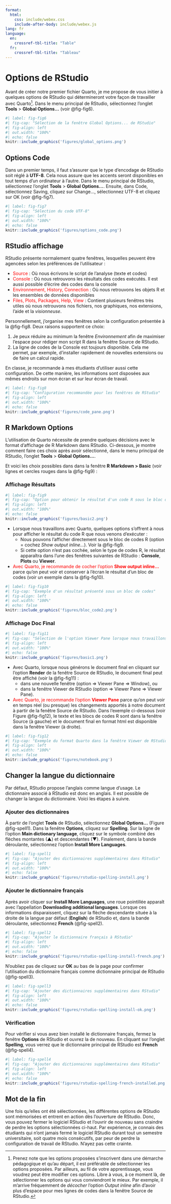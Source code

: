 ```yaml
---
format:
  html:
    css: include/webex.css
    include-after-body: include/webex.js
lang: fr
language:
  en:
    crossref-tbl-title: "Table"
  fr:
    crossref-tbl-title: "Tableau"
---
```


# Options de RStudio {#sec-options}

Avant de créer notre premier fichier Quarto, je me propose de vous initier à quelques options de RStudio qui détermineront votre façon de travailler avec Quarto[^personnel]. Dans le menu principal de RStudio, sélectionnez l'onglet **Tools** > **Global Options...** (voir @fig-fig6). 

[^personnel]: Prenez note que les options proposées s'inscrivent dans une démarche pédagogique et qu'au départ, il est préférable de sélectionner les options proposées. Par ailleurs, au fil de votre apprentissage, vous voudrez peut être modifier ces options. Libre à vous, à ce moment là, de sélectionner les options qui vous conviendront le mieux. Par exemple, il m'arrive fréquemment de *décocher* l'option *Output inline* afin d'avoir plus d'espace pour mes lignes de codes dans la fenêtre Source de RStudio.

```r
#| label: fig-fig6
#| fig-cap: "Sélection de la fenêtre Global Options... de RStudio"
#| fig-align: left
#| out.width: "100%"
#| echo: false
knitr::include_graphics('figures/global_options.png')
```

## Options Code

Dans un premier temps, il faut s'assurer que le type d'encodage de RStudio soit réglé à **UTF-8**. Cela nous assure que les accents seront disponibles en tout temps d'un ordinateur à l'autre. Dans le menu principal de RStudio, sélectionnez l'onglet **Tools** > **Global Options...**. Ensuite, dans Code, sélectionnez Saving, cliquez sur Change..., sélectionnez UTF-8 et cliquez sur OK  (voir @fig-fig7).

```r
#| label: fig-fig7
#| fig-cap: "Sélection du code UTF-8"
#| fig-align: left
#| out.width: "100%"
#| echo: false
knitr::include_graphics('figures/options_code.png')
```

## RStudio affichage

RStudio présente normalement quatre fenêtres, lesquelles peuvent être agencées selon les préférences de l'utilisateur :

- <font color = "red">Source</font> : Où nous écrivons le script de l'analyse (texte et codes)
- <font color = "red">Console</font> : Où nous retrouvons les résultats des codes exécutés. Il est aussi possible d'écrire des codes dans la console
- <font color = "red">Environnement, History, Connection</font> : Où nous retrouvons les objets R et les ensembles de données disponibles
- <font color = "red">Files, Plots, Packages, Help, View</font> : Contient plusieurs fenêtres très utiles où nous retrouvons nos fichiers, nos graphiques, nos extensions, l'aide et la _visionneuse_.

Personnellement, j'organise mes fenêtres selon la configuration présentée à la @fig-fig8. Deux raisons supportent ce choix:

1. Je peux réduire au minimum la fenêtre *Environnement* afin de maximiser l'espace pour rédiger mon script R dans la fenêtre Source de RStudio.
2. La ligne de codes de la Console est toujours disponible. Cela me permet, par exemple, d'installer rapidement de nouvelles extensions ou de faire un calcul rapide.

En classe, je recommande à mes étudiants d'utiliser aussi cette configuration. De cette manière, les informations sont disposées aux mêmes endroits sur mon écran et sur leur écran de travail.

```r
#| label: fig-fig8
#| fig-cap: "Configuration recommandée pour les fenêtres de RStudio"
#| fig-align: left
#| out.width: "100%"
#| echo: false
knitr::include_graphics('figures/code_pane.png')
```

## R Markdown Options

L'utilisation de Quarto nécessite de prendre quelques décisions avec le format d'affichage de R Markdown dans RStudio. Ci-dessous, je montre comment faire ces choix après avoir sélectionné, dans le menu principal de RStudio, l'onglet **Tools** > **Global Options...**. 

Et voici les choix possibles dans dans la fenêtre **R Markdown > Basic** (voir lignes et cercles rouges dans la @fig-fig9) : 

### Affichage Résultats

```r
#| label: fig-fig9
#| fig-cap: "Option pour obtenir le résultat d'un code R sous le bloc de codes"
#| fig-align: left
#| out.width: "100%"
#| echo: false
knitr::include_graphics('figures/basic2.png')
```

- Lorsque nous travaillons avec Quarto, quelques options s'offrent à nous pour afficher le résultat du code R que nous venons d'exécuter :
    + Nous pouvons l'afficher directement sous le bloc de codes R (option = cochez *Show output inline...*). Voir la @fig-fig9.
    + Si cette option n'est pas cochée, selon le type de codes R, le résultat apparaîtra dans l'une des fenêtres suivantes de RStudio : **Console**, **Plots** ou **Viewer**. 

- <font color = "red">Avec Quarto, je recommande de cocher l'option **Show output inline...**</font> parce qu'on peut voir et conserver à l'écran le résultat d'un bloc de codes (voir un exemple  dans la @fig-fig10).

```r
#| label: fig-fig10
#| fig-cap: "Exemple d'un résultat présenté sous un bloc de codes"
#| fig-align: left
#| out.width: "100%"
#| echo: false
knitr::include_graphics('figures/bloc_code2.png')
```

### Affichage Doc Final

```r
#| label: fig-fig11
#| fig-cap: "Sélection de l'option Viewer Pane lorsque nous travaillons avec le format R Markdown"
#| fig-align: left
#| out.width: "100%"
#| echo: false
knitr::include_graphics('figures/basic1.png')
```

- Avec Quarto, lorsque nous générons le document final en cliquant sur l'option **Render** de la fenêtre Source de RStudio, le document final peut être affiché  (voir la @fig-fig11) :
    + dans une nouvelle fenêtre (option => Viewer Pane => Window), ou
    + dans la fenêtre Viewer de RStudio (option => Viewer Pane => Viewer Pane). 

- <font color = "red">Avec Quarto, je recommande l'option **Viewer Pane** </font> parce qu'on peut voir en temps réel (ou presque) les changements apportés à notre document à partir de la fenêtre Source de RStudio. Dans l'exemple ci-dessous (voir Figure @fig-fig12), le texte et les blocs de codes R sont dans la fenêtre Source (à gauche) et le document final en format html est disponible dans la fenêtre Viewer (à droite).

```r
#| label: fig-fig12
#| fig-cap: "Exemple du format Quarto dans la fenêtre Viewer de RStudio (à droite dans la figure ci-haut)"
#| fig-align: left
#| out.width: "100%"
#| echo: false
knitr::include_graphics('figures/notebook.png')
```

## Changer la langue du dictionnaire {#sec-dictadd}

Par défaut, RStudio propose l'anglais comme langue d'usage. Le dictionnaire associé à RStudio est donc en anglais. Il est possible de changer la langue du dictionnaire. Voici les étapes à suivre.

### Ajouter des dictionnaires

À partir de l'onglet **Tools** de RStudio, sélectionnez **Global Options...** (Figure @fig-spell1). Dans la fenêtre **Options**, cliquez sur **Spelling**. Sur la ligne de l'option **Main dictionary language**, cliquez sur le symbole combiné des flèches montantes (▲) et descendantes (▼).  Finalement, dans la bande déroulante, sélectionnez l'option  **Install More Languages**.

```r
#| label: fig-spell1
#| fig-cap: "Ajouter des dictionnaires supplémentaires dans RStudio"
#| fig-align: left
#| out.width: "100%"
#| echo: false
knitr::include_graphics('figures/rstudio-spelling-install.png')
```

### Ajouter le dictionnaire français

Après avoir cliquer sur **Install More Languages**, une roue pointillée apparaît avec l'appellation **Downloading additional languages**. Lorsque ces informations disparaissent, cliquez sur la flèche descendante située à la droite de la langue par défaut (**English**) de RStudio et, dans la bande déroulante, sélectionnez **French** (@fig-spell2).

```r
#| label: fig-spell2
#| fig-cap: "Ajouter le dictionnaire français à RStudio"
#| fig-align: left
#| out.width: "100%"
#| echo: false
knitr::include_graphics('figures/rstudio-spelling-install-french.png')
```

N'oubliez pas de cliquez sur **OK** au bas de la page pour confirmer l'utilisation du dictionnaire français comme dictionnaire principal de RStudio (@fig-spell3).

```r
#| label: fig-spell3
#| fig-cap: "Ajouter des dictionnaires supplémentaires dans RStudio"
#| fig-align: left
#| out.width: "100%"
#| echo: false
knitr::include_graphics('figures/rstudio-spelling-install-ok.png')
```

### Vérification

Pour vérifier si vous avez bien installé le dictionnaire français, fermez la fenêtre **Options** de RStudio et ouvrez la de nouveau. En cliquant sur l'onglet **Spelling**, vous verrez que le dictionnaire principal de RStudio est **French** (@fig-spell4).

```r
#| label: fig-spell4
#| fig-cap: "Ajouter des dictionnaires supplémentaires dans RStudio"
#| fig-align: left
#| out.width: "100%"
#| echo: false
knitr::include_graphics('figures/rstudio-spelling-french-installed.png')
```

## Mot de la fin

Une fois qu'elles ont été sélectionnées, les différentes options de RStudio sont mémorisées et entrent en action dès l'ouverture de RStudio. Donc, vous pouvez fermer le logiciel RStudio et l'ouvrir de nouveau sans craindre de perdre les options sélectionnées ci-haut. Par expérience, je connais des étudiants qui n'ont jamais fermé le logiciel RStudio durant tout un semestre universitaire, soit quatre mois consécutifs, par peur de perdre la configuration de travail de RStudio. N'ayez pas cette crainte.
